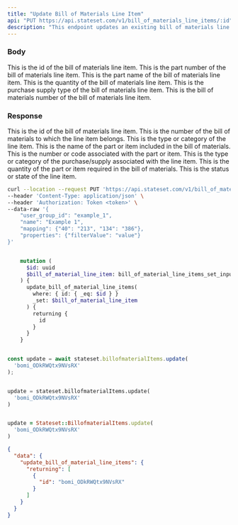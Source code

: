 ```yaml
---
title: "Update Bill of Materials Line Item"
api: "PUT https://api.stateset.com/v1/bill_of_materials_line_items/:id"
description: "This endpoint updates an existing bill of materials line item."
---
```


### Body

<ParamField body="id" type="string">
  This is the id of the bill of materials line item.
</ParamField>

<ParamField body="part_number" type="string">
  This is the part number of the bill of materials line item.
</ParamField>

<ParamField body="part_name" type="string">
  This is the part name of the bill of materials line item.
</ParamField>

<ParamField body="quantity" type="number">
  This is the quantity of the bill of materials line item.
</ParamField>

<ParamField body="purchase_supply_type" type="string">
  This is the purchase supply type of the bill of materials line item.
</ParamField>

<ParamField body="bill_of_materials_number" type="string">
  This is the bill of materials number of the bill of materials line item.
</ParamField>

### Response

<ResponseField name="id" type="string">
  This is the id of the bill of materials line item.
</ResponseField>

<ResponseField name="bill_of_materials_number" type="string">
  This is the number of the bill of materials to which the line item belongs.
</ResponseField>

<ResponseField name="line_type" type="string">
  This is the type or category of the line item.
</ResponseField>

<ResponseField name="part_name" type="string">
  This is the name of the part or item included in the bill of materials.
</ResponseField>

<ResponseField name="part_number" type="string">
  This is the number or code associated with the part or item.
</ResponseField> 

<ResponseField name="purchase_supply_type" type="string">
  This is the type or category of the purchase/supply associated with the line item.
</ResponseField>

<ResponseField name="quantity" type="number">
  This is the quantity of the part or item required in the bill of materials.
</ResponseField>

<ResponseField name="status" type="string">
  This is the status or state of the line item.
</ResponseField>


<RequestExample>

```bash cURL
curl --location --request PUT 'https://api.stateset.com/v1/bill_of_materials_line_item' \
--header 'Content-Type: application/json' \
--header 'Authorization: Token <token>' \
--data-raw '{
    "user_group_id": "example_1",
    "name": "Example 1",
    "mapping": {"40": "213", "134": "386"},
    "properties": {"filterValue": "value"}
}'
```

```graphQL GraphQL

    mutation (
      $id: uuid
      $bill_of_material_line_item: bill_of_material_line_items_set_input!
    ) {
      update_bill_of_material_line_items(
        where: { id: { _eq: $id } }
        _set: $bill_of_material_line_item
      ) {
        returning {
          id
        }
      }
    }
```


```javascript Node.js

const update = await stateset.billofmaterialItems.update(
  'bomi_ODkRWQtx9NVsRX'
);

```

```python Python

update = stateset.billofmaterialItems.update(
  'bomi_ODkRWQtx9NVsRX'
)

```

```ruby Ruby

update = Stateset::BillofmaterialItems.update(
  'bomi_ODkRWQtx9NVsRX'
)

```


</RequestExample>

<ResponseExample>

```json Response
{
  "data": {
    "update_bill_of_material_line_items": {
      "returning": [
        {
          "id": "bomi_ODkRWQtx9NVsRX"
        }
      ]
    }
  }
}

```

</ResponseExample>
